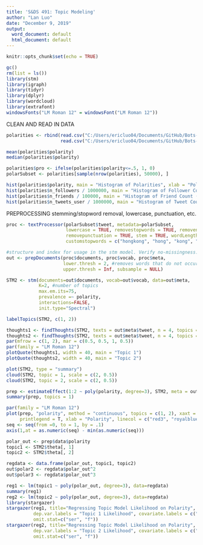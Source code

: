 ```yaml
---
title: 'S&DS 491: Topic Modeling'
author: "Lan Luo"
date: "December 9, 2019"
output:
  word_document: default
  html_document: default
---
```


```r
knitr::opts_chunk$set(echo = TRUE)
```

```r
gc()
rm(list = ls())
library(stm)
library(igraph)
library(tidyr)
library(dplyr)
library(wordcloud)
library(extrafont)
windowsFonts("LM Roman 12" = windowsFont("LM Roman 12"))
```

CLEAN AND READ IN DATA
```r
polarities <- rbind(read.csv("C:/Users/ericluo04/Documents/GitHub/Bots-Project/Code/2. HK Training/polarities/master_new_1.csv", header = TRUE, stringsAsFactors = FALSE), 
                    read.csv("C:/Users/ericluo04/Documents/GitHub/Bots-Project/Code/2. HK Training/polarities/master_new_2.csv", header = TRUE, stringsAsFactors = FALSE))

mean(polarities$polarity)
median(polarities$polarity)

polarities$pro <- ifelse(polarities$polarity<=.5, 1, 0)
polarSubset <- polarities[sample(nrow(polarities), 50000), ]

hist(polarities$polarity, main = "Histogram of Polarities", xlab = "Polarity", breaks=20)
hist(polarities$n_followers / 1000000, main = "Histogram of Follower Count (Millions)", xlab = "Follower Count (Millions)", breaks=60)
hist(polarities$n_friends / 100000, main = "Histogram of Friend Count (Tens of Thousands)", xlab = "Friend Count (Tens of Thousands)", breaks=60)
hist(polarities$n_tweets_user / 1000000, main = "Histogram of Tweet Count (Millions)", xlab = "Tweet Count (Millions)", breaks=60)
```

PREPROCESSING
stemming/stopword removal, lowercase, punctuation, etc.
```r
proc <- textProcessor(polarSubset$tweet, metadata=polarSubset, 
                      lowercase = TRUE, removestopwords = TRUE, removenumbers = TRUE, 
                      removepunctuation = TRUE, stem = TRUE, wordLengths = c(3, Inf), 
                      customstopwords = c("hongkong", "hong", "kong", "hongkong", "protest", "hongkongprotest", "hkprotest", "hk", "hker", "just", "can", "will", "use", "also", "make", "still"), language = "en")

#structure and index for usage in the stm model. Verify no-missingness. can remove low frequency words using 'lower.thresh' option. See ?prepDocuments for more info
out <- prepDocuments(proc$documents, proc$vocab, proc$meta, 
                     lower.thresh = 2, #removes words that do not occurr in > N documents
                     upper.thresh = Inf, subsample = NULL)
```

```r
STM2 <- stm(documents=out$documents, vocab=out$vocab, data=out$meta,
            K=2, #number of topics
            max.em.its=75, 
            prevalence =~ polarity,
            interactions=FALSE,
            init.type="Spectral")
```

```r
labelTopics(STM2, c(1, 2))

thoughts1 <- findThoughts(STM2, texts = out$meta$tweet, n = 4, topics = 1)$docs[[1]]
thoughts2 <- findThoughts(STM2, texts = out$meta$tweet, n = 4, topics = 2)$docs[[1]]
par(mfrow = c(1, 2), mar = c(0.5, 0.5, 1, 0.5))
par(family = "LM Roman 12")
plotQuote(thoughts1, width = 40, main = "Topic 1")
plotQuote(thoughts2, width = 40, main = "Topic 2")
```

```r
plot(STM2, type = "summary")
cloud(STM2, topic = 1, scale = c(2, 0.5))
cloud(STM2, topic = 2, scale = c(2, 0.5))
```


```r
prep <- estimateEffect(1:2 ~ poly(polarity, degree=3), STM2, meta = out$meta, uncertainty = "Global")
summary(prep, topics = 1)
```

```r
par(family = "LM Roman 12")
plot(prep, "polarity", method = "continuous", topics = c(1, 2), xaxt = "n", 
     printlegend = T, xlab = "Polarity", linecol = c("red3", "royalblue4"))
seq <- seq(from =0, to = 1, by = .1)
axis(1,at = as.numeric(seq) - min(as.numeric(seq)))
```

```r
polar_out <- prep$data$polarity
topic1 <- STM2$theta[, 1]
topic2 <- STM2$theta[, 2]

regdata <- data.frame(polar_out, topic1, topic2)
out$polar2 <- regdata$polar_out^2
out$polar3 <- regdata$polar_out^3

reg1 <- lm(topic1 ~ poly(polar_out, degree=3), data=regdata)
summary(reg1)
reg2 <- lm(topic2 ~ poly(polar_out, degree=3), data=regdata)
library(stargazer)
stargazer(reg1, title="Regressing Topic Model Likelihood on Polarity", out="polarityReg1.tex", align=F,
          dep.var.labels = "Topic 1 Likelihood", covariate.labels = c("Polarity", "Polarity Squared", "Polarity Cubed"),
          omit.stat=c("ser", "f"))
stargazer(reg2, title="Regressing Topic Model Likelihood on Polarity", out="polarityReg2.tex", align=F,
          dep.var.labels = "Topic 2 Likelihood", covariate.labels = c("Polarity", "Polarity Squared", "Polarity Cubed"),
          omit.stat=c("ser", "f"))

```

